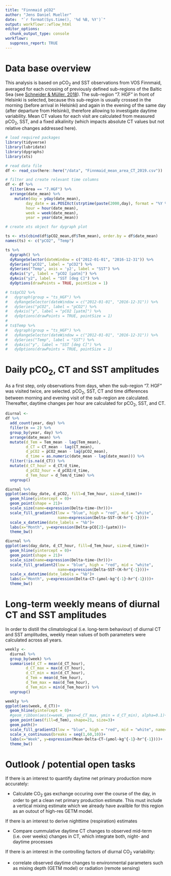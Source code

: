 ```yaml
---
title: "Finnmaid pCO2"
author: "Jens Daniel Mueller"
date:  "`r format(Sys.time(), '%d %B, %Y')`"
output: workflowr::wflow_html
editor_options:
  chunk_output_type: console
workflowr:
  suppress_report: TRUE
---
```


# Data base overview

This analysis is based on pCO~2~ and SST observations from VOS Finnmaid, averaged for each crossing of previously defined sub-regions of the Baltic Sea (see [Schneider & Müller, 2018](https://www.springer.com/de/book/9783319616988)).
The sub-region "7. HGF" in front of Helsinki is selected, because this sub-region is usually crossed in the morning (before arrival in Helsinki) and again in the evening of the same day (after departure from Helsinki), therefore allowing to investigate daytime variability. Mean CT values for each visit are calculated from measured pCO~2~, SST, and a fixed alkalinity (which impacts absolute CT values but not relative changes addressed here).

```r

# load required packages
library(tidyverse)
library(lubridate)
library(dygraphs)
library(xts)

# read data file
df <- read_csv(here::here("/data", "Finnmaid_mean_area_CT_2019.csv"))

# filter and create relevant time columns
df <- df %>% 
  filter(Area == "7.HGF") %>% 
  arrange(date_mean) %>% 
    mutate(day = yday(date_mean),
         day_date = as.POSIXct(strptime(paste(2000,day), format = "%Y %j",tz="GMT")),
         hour = hour(date_mean),
         week = week(date_mean),
         year = year(date_mean))

# create xts object for dygraph plot

ts <- xts(cbind(df$pCO2_mean,df$Tem_mean), order.by = df$date_mean)
names(ts) <- c("pCO2", "Temp")

ts %>% 
  dygraph() %>% 
  dyRangeSelector(dateWindow = c("2012-01-01", "2016-12-31")) %>% 
  dySeries("pCO2", label = "pCO2") %>% 
  dySeries("Temp", axis = 'y2', label = "SST") %>% 
  dyAxis("y", label = "pCO2 [µatm]") %>% 
  dyAxis("y2", label = "SST [deg C]") %>% 
  dyOptions(drawPoints = TRUE, pointSize = 1)

# ts$pCO2 %>% 
#   dygraph(group = "ts_HGF") %>% 
#   dyRangeSelector(dateWindow = c("2012-01-01", "2016-12-31")) %>% 
#   dySeries("pCO2", label = "pCO2") %>% 
#   dyAxis("y", label = "pCO2 [µatm]") %>% 
#   dyOptions(drawPoints = TRUE, pointSize = 1)
# 
# ts$Temp %>% 
#   dygraph(group = "ts_HGF") %>% 
#   dyRangeSelector(dateWindow = c("2012-01-01", "2016-12-31")) %>% 
#   dySeries("Temp", label = "SST") %>% 
#   dyAxis("y", label = "SST [deg C]") %>% 
#   dyOptions(drawPoints = TRUE, pointSize = 1)

```


# Daily pCO~2~, CT and SST amplitudes

As a first step, only observations from days, when the sub-region "7. HGF" was visited twice, are selected. pCO~2~, SST, CT and time differences between morning and evening visit of the sub-region are calculated. Thereafter, daytime changes per hour are calculated for pCO~2~, SST, and CT.

```r

diurnal <-
df %>%
  add_count(year, day) %>% 
  filter(n == 2) %>% 
  group_by(year, day) %>%
  arrange(date_mean) %>%
  mutate(d_Tem = Tem_mean - lag(Tem_mean),
         d_CT = CT_mean - lag(CT_mean),
         d_pCO2 = pCO2_mean - lag(pCO2_mean),
         d_time = as.numeric(date_mean - lag(date_mean))) %>% 
  filter(!is.na(d_CT)) %>% 
  mutate(d_CT_hour = d_CT/d_time,
         d_pCO2_hour = d_pCO2/d_time,
         d_Tem_hour = d_Tem/d_time) %>% 
  ungroup()

```


```r

diurnal %>% 
ggplot(aes(day_date, d_pCO2, fill=d_Tem_hour, size=d_time))+
  geom_hline(yintercept = 0)+
  geom_point(shape = 21)+
  scale_size(name=expression(Delta~time~(hr)))+
  scale_fill_gradient2(low = "blue", high = "red", mid = "white",
                       name=expression(Delta~SST~(K~hr^{-1})))+
  scale_x_datetime(date_labels = "%b")+
  labs(x="Month", y=expression(Delta~pCO[2]~(µatm)))+
  theme_bw()
```


```r
diurnal %>% 
ggplot(aes(day_date, d_CT_hour, fill=d_Tem_hour, size=d_time))+
  geom_hline(yintercept = 0)+
  geom_point(shape = 21)+
  scale_size(name=expression(Delta~time~(hr)))+
  scale_fill_gradient2(low = "blue", high = "red", mid = "white",
                       name=expression(Delta~SST~(K~hr^{-1})))+
  scale_x_datetime(date_labels = "%b")+
  labs(x="Month", y=expression(Delta~CT~(µmol~kg^{-1}~hr^{-1})))+
  theme_bw()


```

# Long-term weekly means of diurnal CT and SST amplitudes

In order to distill the climatological (i.e. long-term behaviour) of diurnal CT and SST amplitudes, weekly mean values of both parameters were calculated across all years.


```r

weekly <-
  diurnal %>% 
  group_by(week) %>% 
  summarise(d_CT = mean(d_CT_hour),
         d_CT_max = max(d_CT_hour),
         d_CT_min = min(d_CT_hour),
         d_Tem = mean(d_Tem_hour),
         d_Tem_max = max(d_Tem_hour),
         d_Tem_min = min(d_Tem_hour)) %>% 
  ungroup()

```


```r

weekly %>% 
ggplot(aes(week, d_CT))+
  geom_hline(yintercept = 0)+
  #geom_ribbon(aes(x=week, ymax=d_CT_max, ymin = d_CT_min), alpha=0.1)+
  geom_point(aes(fill=d_Tem), shape=21, size=3)+
  geom_path()+
  scale_fill_gradient2(low = "blue", high = "red", mid = "white", name=expression(Mean~Delta~SST~(K~hr^{-1})))+
  scale_x_continuous(breaks = seq(1,60,10))+
  labs(x="Week", y=expression(Mean~Delta~CT~(µmol~kg^{-1}~hr^{-1})))+
  theme_bw()

```
# Outlook / potential open tasks

If there is an interest to quantify daytime net primary production more accurately:

* Calculate CO~2~ gas exchange occuring over the course of the day, in order to get a clean net primary production estimate. This must include a vertical mixing estimate which we already have availble for this region as an outout of high-res GETM model.

If there is an interest to derive nighttime (respiration) estimates

* Compare cummulative daytime CT changes to observed mid-term (i.e. over weeks) changes in CT, which integrate both, night- and daytime processes

If there is an interest in the controlling factors of diurnal CO~2~ variability:

* correlate observed daytime changes to environmental parameters such as mixing depth (GETM model) or radiation (remote sensing)




